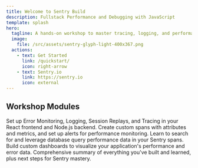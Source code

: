 ```yaml
---
title: Welcome to Sentry Build
description: Fullstack Performance and Debugging with JavaScript
template: splash
hero:
  tagline: A hands-on workshop to master tracing, logging, and performance monitoring with Sentry in JavaScript applications
  image:
    file: /src/assets/sentry-glyph-light-400x367.png
  actions:
    - text: Get Started
      link: /quickstart/
      icon: right-arrow
    - text: Sentry.io
      link: https://sentry.io
      icon: external
---
```



## Workshop Modules

<CardGrid>
	<Card title="Getting Started with Sentry" icon="rocket">
		Set up Error Monitoring, Logging, Session Replays, and Tracing in your React frontend and Node.js backend.
	</Card>
	<Card title="Custom Spans and Metrics" icon="setting">
		Create custom spans with attributes and metrics, and set up alerts for performance monitoring.
	</Card>
	<Card title="Understanding Database Queries" icon="information">
		Learn to search for and leverage database query performance data in your Sentry spans.
	</Card>
	<Card title="Creating Dashboards and Visualizations" icon="open-book">
		Build custom dashboards to visualize your application's performance and error data.
	</Card>
	<Card title="Wrapping Up - Your Sentry Journey" icon="approve-check">
		Comprehensive summary of everything you've built and learned, plus next steps for Sentry mastery.
	</Card>
</CardGrid>
